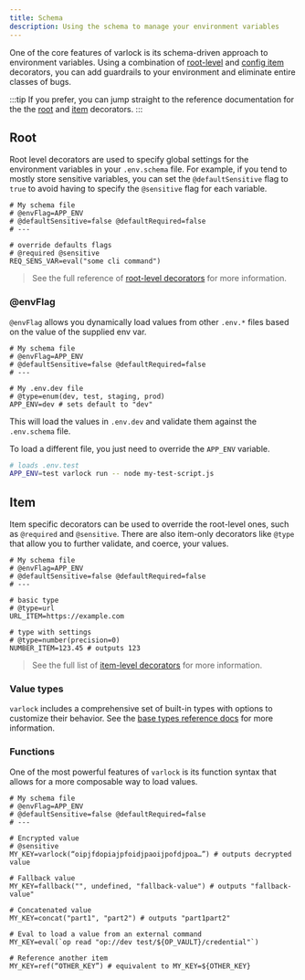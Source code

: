 ```yaml
---
title: Schema
description: Using the schema to manage your environment variables
---
```


One of the core features of varlock is its schema-driven approach to environment variables. Using a combination of [root-level](/reference/root-decorators) and [config item](/reference/item-decorators) decorators, you can add guardrails to your environment and eliminate entire classes of bugs. 

:::tip
If you prefer, you can jump straight to the reference documentation for the the [root](/reference/root-decorators) and [item](reference/item-decorators) decorators. 
:::

## Root

Root level decorators are used to specify global settings for the environment variables in your `.env.schema` file. For example, if you tend to mostly store sensitive variables, you can set the `@defaultSensitive` flag to `true` to avoid having to specify the `@sensitive` flag for each variable.

```env-spec title="example .env.schema"
# My schema file
# @envFlag=APP_ENV
# @defaultSensitive=false @defaultRequired=false
# ---

# override defaults flags
# @required @sensitive
REQ_SENS_VAR=eval("some cli command")
```

> See the full reference of [root-level decorators](/reference/root-decorators) for more information.

### @envFlag

`@envFlag` allows you dynamically load values from other `.env.*` files based on the value of the supplied env var.

```env-spec title="example .env.schema"
# My schema file
# @envFlag=APP_ENV
# @defaultSensitive=false @defaultRequired=false
# ---

# My .env.dev file
# @type=enum(dev, test, staging, prod)
APP_ENV=dev # sets default to "dev"
```

This will load the values in `.env.dev` and validate them against the `.env.schema` file.

To load a different file, you just need to override the `APP_ENV` variable.

```bash
# loads .env.test
APP_ENV=test varlock run -- node my-test-script.js
```

## Item 

Item specific decorators can be used to override the root-level ones, such as `@required` and `@sensitive`. There are also item-only decorators like `@type` that allow you to further validate, and coerce, your values. 

```env-spec title="example .env.schema"
# My schema file
# @envFlag=APP_ENV
# @defaultSensitive=false @defaultRequired=false
# ---

# basic type
# @type=url
URL_ITEM=https://example.com

# type with settings
# @type=number(precision=0)
NUMBER_ITEM=123.45 # outputs 123
```

> See the full list of [item-level decorators](/reference/item-decorators) for more information.

### Value types

`varlock` includes a comprehensive set of built-in types with options to customize their behavior. See the [base types reference docs](/reference/item-decorators/#built-in-base-types) for more information. 

### Functions

One of the most powerful features of `varlock` is its function syntax that allows for a more composable way to load values. 

```env-spec title="example .env.schema"
# My schema file
# @envFlag=APP_ENV
# @defaultSensitive=false @defaultRequired=false
# ---

# Encrypted value
# @sensitive
MY_KEY=varlock(“oipjfdopiajpfoidjpaoijpofdjpoa…”) # outputs decrypted value

# Fallback value
MY_KEY=fallback("", undefined, "fallback-value") # outputs "fallback-value"

# Concatenated value
MY_KEY=concat("part1", "part2") # outputs "part1part2"

# Eval to load a value from an external command
MY_KEY=eval(`op read "op://dev test/${OP_VAULT}/credential"`)

# Reference another item
MY_KEY=ref(“OTHER_KEY”) # equivalent to MY_KEY=${OTHER_KEY}
```
